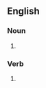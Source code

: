 ==English==

===Noun===
{{infl|en|adjective}}

# {{obsolete spelling of|[[sleep]]}} 

===Verb===
{{infl|en|verb}}

# {{obsolete spelling of|[[sleep]]}}